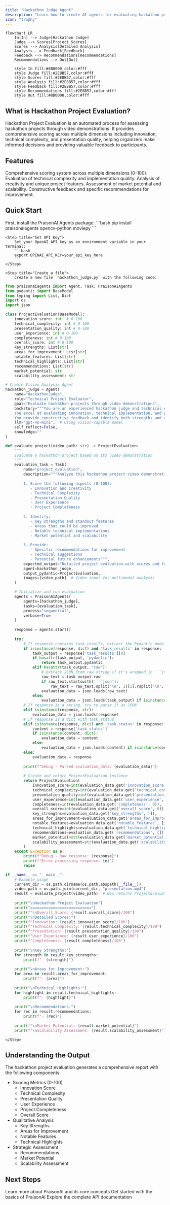 ```yaml
---
title: "Hackathon Judge Agent"
description: "Learn how to create AI agents for evaluating hackathon projects through video demonstrations."
icon: "trophy"
---
```


```mermaid
flowchart LR
    In[In] --> Judge[Hackathon Judge]
    Judge --> Scores[Project Scores]
    Scores --> Analysis[Detailed Analysis]
    Analysis --> Feedback[Feedback]
    Feedback --> Recommendations[Recommendations]
    Recommendations --> Out[Out]
    
    style In fill:#8B0000,color:#fff
    style Judge fill:#2E8B57,color:#fff
    style Scores fill:#2E8B57,color:#fff
    style Analysis fill:#2E8B57,color:#fff
    style Feedback fill:#2E8B57,color:#fff
    style Recommendations fill:#2E8B57,color:#fff
    style Out fill:#8B0000,color:#fff
```

## What is Hackathon Project Evaluation?

Hackathon Project Evaluation is an automated process for assessing hackathon projects through video demonstrations. It provides comprehensive scoring across multiple dimensions including innovation, technical complexity, and presentation quality, helping organizers make informed decisions and providing valuable feedback to participants.

## Features

<CardGroup cols={2}>
  <Card title="Project Scoring" icon="star">
    Comprehensive scoring system across multiple dimensions (0-100).
  </Card>
  <Card title="Technical Analysis" icon="microchip">
    Evaluation of technical complexity and implementation quality.
  </Card>
  <Card title="Innovation Assessment" icon="lightbulb">
    Analysis of creativity and unique project features.
  </Card>
  <Card title="Market Analysis" icon="chart-line">
    Assessment of market potential and scalability.
  </Card>
  <Card title="Detailed Feedback" icon="comments">
    Constructive feedback and specific recommendations for improvement.
  </Card>
</CardGroup>

## Quick Start

<Steps>
    <Step title="Install Package">
        First, install the PraisonAI Agents package:
        ```bash
        pip install praisonaiagents opencv-python moviepy
        ```
    </Step>

    <Step title="Set API Key">
        Set your OpenAI API key as an environment variable in your terminal:
        ```bash
        export OPENAI_API_KEY=your_api_key_here
        ```
    </Step>

    <Step title="Create a file">
        Create a new file `hackathon_judge.py` with the following code:
```python
from praisonaiagents import Agent, Task, PraisonAIAgents
from pydantic import BaseModel
from typing import List, Dict
import os
import json

class ProjectEvaluation(BaseModel):
    innovation_score: int  # 0-100
    technical_complexity: int # 0-100  
    presentation_quality: int # 0-100
    user_experience: int # 0-100
    completeness: int # 0-100
    overall_score: int # 0-100
    key_strengths: List[str]
    areas_for_improvement: List[str]
    notable_features: List[str]
    technical_highlights: List[str]
    recommendations: List[str]
    market_potential: str
    scalability_assessment: str

# Create Vision Analysis Agent
hackathon_judge = Agent(
    name="HackathonJudge",
    role="Technical Project Evaluator",
    goal="Evaluate hackathon projects through video demonstrations",
    backstory="""You are an experienced hackathon judge and technical expert.
    You excel at evaluating innovation, technical implementation, and presentation quality.
    You provide constructive feedback and identify both strengths and areas for improvement.""",
    llm="gpt-4o-mini",  # Using vision-capable model
    self_reflect=False,
    knowledge=""
)

def evaluate_project(video_path: str) -> ProjectEvaluation:
    """
    Evaluate a hackathon project based on its video demonstration
    """
    evaluation_task = Task(
        name="project_evaluation",
        description="""Analyze this hackathon project video demonstration and provide a comprehensive evaluation:
        
        1. Score the following aspects (0-100):
           - Innovation and Creativity
           - Technical Complexity
           - Presentation Quality
           - User Experience
           - Project Completeness
           
        2. Identify:
           - Key strengths and standout features
           - Areas that could be improved
           - Notable technical implementations
           - Market potential and scalability
           
        3. Provide:
           - Specific recommendations for improvement
           - Technical suggestions
           - Potential future enhancements""",
        expected_output="Detailed project evaluation with scores and feedback",
        agent=hackathon_judge,
        output_pydantic=ProjectEvaluation,
        images=[video_path]  # Video input for multimodal analysis
    )

    # Initialize and run evaluation
    agents = PraisonAIAgents(
        agents=[hackathon_judge],
        tasks=[evaluation_task],
        process="sequential",
        verbose=True
    )
    
    response = agents.start()
    
    try:
        # If response contains task_results, extract the Pydantic model directly
        if isinstance(response, dict) and 'task_results' in response:
            task_output = response['task_results'][0]
            if hasattr(task_output, 'pydantic'):
                return task_output.pydantic
            elif hasattr(task_output, 'raw'):
                # Extract JSON from raw string if it's wrapped in ```json
                raw_text = task_output.raw
                if raw_text.startswith('```json'):
                    raw_text = raw_text.split('\n', 1)[1].rsplit('\n', 1)[0]
                evaluation_data = json.loads(raw_text)
            else:
                evaluation_data = json.loads(task_output) if isinstance(task_output, str) else task_output
        # If response is a string, try to parse it as JSON
        elif isinstance(response, str):
            evaluation_data = json.loads(response)
        # If response is a dict with task_status
        elif isinstance(response, dict) and 'task_status' in response:
            content = response['task_status']
            if isinstance(content, dict):
                evaluation_data = content
            else:
                evaluation_data = json.loads(content) if isinstance(content, str) else content
        else:
            evaluation_data = response
            
        print(f"Debug - Parsed evaluation_data: {evaluation_data}")
        
        # Create and return ProjectEvaluation instance
        return ProjectEvaluation(
            innovation_score=int(evaluation_data.get('innovation_score', 0)),
            technical_complexity=int(evaluation_data.get('technical_complexity', 0)),
            presentation_quality=int(evaluation_data.get('presentation_quality', 0)),
            user_experience=int(evaluation_data.get('user_experience', 0)),
            completeness=int(evaluation_data.get('completeness', 0)),
            overall_score=int(evaluation_data.get('overall_score', 0)),
            key_strengths=evaluation_data.get('key_strengths', []),
            areas_for_improvement=evaluation_data.get('areas_for_improvement', []),
            notable_features=evaluation_data.get('notable_features', []),
            technical_highlights=evaluation_data.get('technical_highlights', []),
            recommendations=evaluation_data.get('recommendations', []),
            market_potential=str(evaluation_data.get('market_potential', '')),
            scalability_assessment=str(evaluation_data.get('scalability_assessment', ''))
        )
    except Exception as e:
        print(f"Debug - Raw response: {response}")
        print(f"Error processing response: {e}")
        raise

if __name__ == "__main__":
    # Example usage
    current_dir = os.path.dirname(os.path.abspath(__file__))
    video_path = os.path.join(current_dir, "presentation.mp4")
    result = evaluate_project(video_path)  # Now returns ProjectEvaluation directly
    
    print("\nHackathon Project Evaluation")
    print("===========================")
    print(f"\nOverall Score: {result.overall_score}/100")
    print("\nDetailed Scores:")
    print(f"Innovation: {result.innovation_score}/100")
    print(f"Technical Complexity: {result.technical_complexity}/100")
    print(f"Presentation: {result.presentation_quality}/100")
    print(f"User Experience: {result.user_experience}/100")
    print(f"Completeness: {result.completeness}/100")
    
    print("\nKey Strengths:")
    for strength in result.key_strengths:
        print(f"- {strength}")
        
    print("\nAreas for Improvement:")
    for area in result.areas_for_improvement:
        print(f"- {area}")
        
    print("\nTechnical Highlights:")
    for highlight in result.technical_highlights:
        print(f"- {highlight}")
        
    print("\nRecommendations:")
    for rec in result.recommendations:
        print(f"- {rec}")
        
    print(f"\nMarket Potential: {result.market_potential}")
    print(f"\nScalability Assessment: {result.scalability_assessment}") 
```
    </Step>
</Steps>

## Understanding the Output

The hackathon project evaluation generates a comprehensive report with the following components:

- Scoring Metrics (0-100)
  - Innovation Score
  - Technical Complexity
  - Presentation Quality
  - User Experience
  - Project Completeness
  - Overall Score
- Qualitative Analysis
  - Key Strengths
  - Areas for Improvement
  - Notable Features
  - Technical Highlights
- Strategic Assessment
  - Recommendations
  - Market Potential
  - Scalability Assessment

## Next Steps

<CardGroup>
  <Card title="Introduction" icon="book" href="/introduction">
    Learn more about PraisonAI and its core concepts
  </Card>
  <Card title="Quick Start" icon="bolt" href="/quickstart">
    Get started with the basics of PraisonAI
  </Card>
  <Card title="API Reference" icon="code" href="/api-reference">
    Explore the complete API documentation
  </Card>
</CardGroup>
